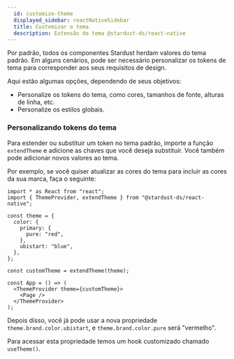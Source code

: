 ```yaml
---
  id: customize-theme
  displayed_sidebar: reactNativeSidebar
  title: Customizar o tema
  description: Extensão do tema @stardust-ds/react-native
---
```


Por padrão, todos os componentes Stardust herdam valores do tema padrão.
Em alguns cenários, pode ser necessário personalizar os tokens de tema para corresponder aos seus requisitos de design.

Aqui estão algumas opções, dependendo de seus objetivos:

- Personalize os tokens do tema, como cores, tamanhos de fonte, alturas de linha, etc.
- Personalize os estilos globais.

### Personalizando tokens do tema

Para estender ou substituir um token no tema padrão, importe a função `extendTheme` e adicione as chaves que você deseja substituir. Você também pode adicionar novos valores ao tema.

Por exemplo, se você quiser atualizar as cores do tema para incluir as cores da sua marca, faça o seguinte:

```tsx
import * as React from "react";
import { ThemeProvider, extendTheme } from "@stardust-ds/react-native";

const theme = {
  color: {
    primary: {
      pure: "red",
    },
    ubistart: "blue",
  },
};

const customTheme = extendTheme(theme);

const App = () => (
  <ThemeProvider theme={customTheme}>
    <Page />
  </ThemeProvider>
);
```

Depois disso, você já pode usar a nova propriedade `theme.brand.color.ubistart`, e `theme.brand.color.pure` será "vermelho".

Para acessar esta propriedade temos um hook customizado chamado `useTheme()`.
